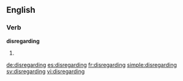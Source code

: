 ==English==

===Verb===
'''disregarding'''

# {{present participle of|disregard}}

[[de:disregarding]]
[[es:disregarding]]
[[fr:disregarding]]
[[simple:disregarding]]
[[sv:disregarding]]
[[vi:disregarding]]